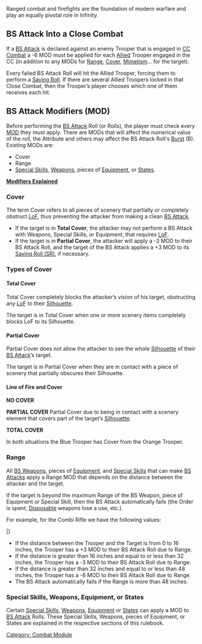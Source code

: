 {{n5-section-combat-module}}


Ranged combat and firefights are the foundation of modern warfare and play an equally pivotal role in Infinity. 


== BS Attack Into a Close Combat ==
If a [[BS Attack]] is declared against an enemy Trooper that is engaged in [[Close Combat | CC Combat]] a -6 MOD must be applied for each [[Allied]] Trooper engaged in the CC (in addition to any MODs for [[Range]], [[Cover]], [[Mimetism]]... for the target). 

Every failed BS Attack Roll will hit the Allied Trooper, forcing them to perform a [[Saving Roll]]. If there are several Allied Troopers locked in that Close Combat, then the Trooper’s player chooses which one of them receives each hit.


== BS Attack Modifiers (MOD) ==

Before performing the [[BS Attack]] Roll (or Rolls), the player must check every [[MOD]] they must apply. There are MODs that will affect the numerical value of the roll, the Attribute and others may affect the BS Attack Roll's [[Burst]] (B). Existing MODs are:

*Cover
*Range
*[[Special Skill]]s, [[Weaponry | Weapons]], pieces of [[Equipment]], or [[States]].


{{see-also}}
'''[[Modifiers Explained]]'''
{{see-also-end}}


=== Cover ===

The term Cover refers to all pieces of scenery that partially or completely obstruct [[LoF]], thus preventing the attacker from making a clean [[BS Attack]].

{{effects}}
* If the target is in '''Total Cover''', the attacker may not perform a BS Attack with Weapons, Special Skills, or Equipment, that requires [[LoF]].
* If the target is in '''Partial Cover''', the attacker will apply a -3 MOD to their BS Attack Roll, and the target of the BS Attack applies a +3 MOD to its [[Saving Roll (SR)]], if necessary.


=== Types of Cover ===

==== Total Cover ====
Total Cover completely blocks the attacker’s vision of his target, obstructing any [[LoF]] to their [[Silhouette]].

The target is in Total Cover when one or more scenery items completely blocks LoF to its Silhouette.

==== Partial Cover ====
Partial Cover does not allow the attacker to see the whole [[Silhouette]] of their [[BS Attack]]’s target.

The target is in Partial Cover when they are in contact with a piece of scenery that partially obscures their Silhouette.


==== Line of Fire and Cover ====

{{greybox-start | Line of Fire and Cover}}
'''NO COVER'''
{{image | name=n5/eng-lof-and-cover-example-1.jpg | style=fullborder }}

'''PARTIAL COVER'''
{{image | name=n5/eng-lof-and-cover-example-2.jpg | style=fullborder }}
Partial Cover due to being in contact with a scenery element that covers part of the target’s [[Silhouette]].

'''TOTAL COVER'''
{{image | name=n5/eng-lof-and-cover-example-3.jpg | style=fullborder }}
{{greybox-end}}


{{greybox-start | Cover and Game Situations}}
{{image | name=n5/eng-lof-and-cover-example-4v2.jpg | style=fullborder }}
In both situations the Blue Trooper has Cover from the Orange Trooper.
{{greybox-end}}


=== Range ===

All [[BS Weapon]]s, pieces of [[Equipment]], and [[Special Skill]]s that can make [[BS Attack]]s apply a Range MOD that depends on the distance between the attacker and the target.

If the target is beyond the maximum Range of the BS Weapon, piece of Equipment or Special Skill, then the BS Attack automatically fails (the Order is spent, [[Disposable]] weapons lose a use, etc.).

For example, for the Combi Rifle we have the following values:

{{image | name=n5/combi-rifle-1024.jpg | style=fullborder }}

{{n5_weapon_single}}
{{n5_weaponrow|Combi Rifle|+3|+3|-3|-3|-6|-6|--|7|3|N|ARM|1|[[Suppressive Fire]]}}
|}

* If the distance between the Trooper and the Target is from 0 to 16 inches, the Trooper has a +3 MOD to their BS Attack Roll due to Range.
* If the distance is greater than 16 inches and equal to or less than 32 inches, the Trooper has a -3 MOD to their BS Attack Roll due to Range.
* If the distance is greater than 32 inches and equal to or less than 48 inches, the Trooper has a -6 MOD to their BS Attack Roll due to Range.
* The BS Attack automatically fails if the Range is more than 48 inches.


=== Special Skills, Weapons, Equipment, or States ===

Certain [[Special Skill]]s, [[Weapons]], [[Equipment]] or [[States]] can apply a MOD to [[BS Attack]] Rolls. These Special Skills, Weapons, pieces of Equipment, or States are explained in the respective sections of this rulebook.


{{n5-section-combat-module}}



[[Category: Combat Module]]